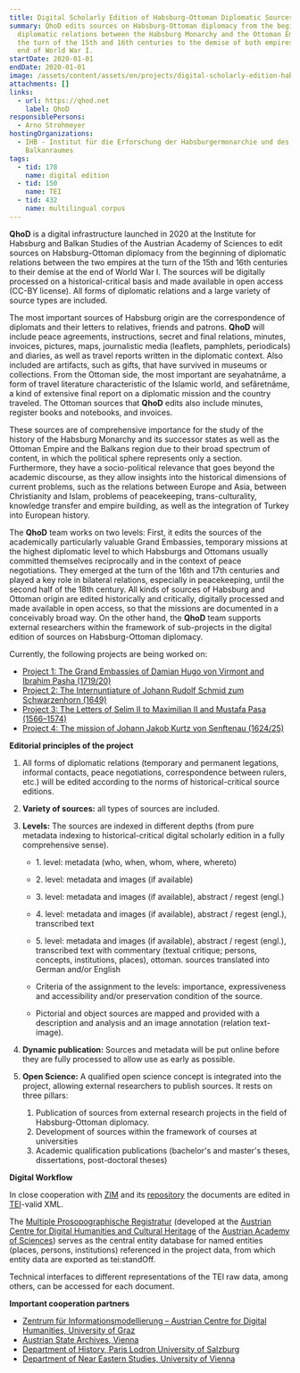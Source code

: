 ```yaml
---
title: Digital Scholarly Edition of Habsburg-Ottoman Diplomatic Sources 1500–1918
summary: QhoD edits sources on Habsburg-Ottoman diplomacy from the beginning of
  diplomatic relations between the Habsburg Monarchy and the Ottoman Empire at
  the turn of the 15th and 16th centuries to the demise of both empires at the
  end of World War I.
startDate: 2020-01-01
endDate: 2020-01-01
image: /assets/content/assets/en/projects/digital-scholarly-edition-habsburg-ottoman-diplomatic-sources-1500-1918/qhod-federnakronym-rgb-neg_neu2.png
attachments: []
links:
  - url: https://qhod.net
    label: QhoD
responsiblePersons:
  - Arno Strohmeyer
hostingOrganizations:
  - IHB - Institut für die Erforschung der Habsburgermonarchie und des
    Balkanraumes
tags:
  - tid: 178
    name: digital edition
  - tid: 150
    name: TEI
  - tid: 432
    name: multilingual corpus
---
```

**QhoD** is a digital infrastructure launched in 2020 at the Institute for Habsburg and Balkan Studies of the Austrian Academy of Sciences to edit sources on Habsburg-Ottoman diplomacy from the beginning of diplomatic relations between the two empires at the turn of the 15th and 16th centuries to their demise at the end of World War I. The sources will be digitally processed on a historical-critical basis and made available in open access (CC-BY license). All forms of diplomatic relations and a large variety of source types are included.

The most important sources of Habsburg origin are the correspondence of diplomats and their letters to relatives, friends and patrons. **QhoD** will include peace agreements, instructions, secret and final relations, minutes, invoices, pictures, maps, journalistic media (leaflets, pamphlets, periodicals) and diaries, as well as travel reports written in the diplomatic context. Also included are artifacts, such as gifts, that have survived in museums or collections. From the Ottoman side, the most important are seyahatnâme, a form of travel literature characteristic of the Islamic world, and sefâretnâme, a kind of extensive final report on a diplomatic mission and the country traveled. The Ottoman sources that **QhoD** edits also include minutes, register books and notebooks, and invoices.

These sources are of comprehensive importance for the study of the history of the Habsburg Monarchy and its successor states as well as the Ottoman Empire and the Balkans region due to their broad spectrum of content, in which the political sphere represents only a section. Furthermore, they have a socio-political relevance that goes beyond the academic discourse, as they allow insights into the historical dimensions of current problems, such as the relations between Europe and Asia, between Christianity and Islam, problems of peacekeeping, trans-culturality, knowledge transfer and empire building, as well as the integration of Turkey into European history.

The **QhoD** team works on two levels: First, it edits the sources of the academically particularly valuable Grand Embassies, temporary missions at the highest diplomatic level to which Habsburgs and Ottomans usually committed themselves reciprocally and in the context of peace negotiations. They emerged at the turn of the 16th and 17th centuries and played a key role in bilateral relations, especially in peacekeeping, until the second half of the 18th century. All kinds of sources of Habsburg and Ottoman origin are edited historically and critically, digitally processed and made available in open access, so that the missions are documented in a conceivably broad way. On the other hand, the **QhoD** team supports external researchers within the framework of sub-projects in the digital edition of sources on Habsburg-Ottoman diplomacy.

Currently, the following projects are being worked on:

*   [Project 1: The Grand Embassies of Damian Hugo von Virmont and Ibrahim Pasha (1719/20)](https://qhod.net/context:vipa)
*   [Project 2: The Internuntiature of Johann Rudolf Schmid zum Schwarzenhorn (1649)](https://qhod.net/context:dipko)
*   [Project 3: The Letters of Selim II to Maximilian II and Mustafa Paşa (1566–1574)](https://qhod.net/context:sema)
*   [Project 4: The mission of Johann Jakob Kurtz von Senftenau (1624/25)](https://qhod.net/archive/objects/context:qhod/methods/sdef:Context/get?mode=kuse-preview)

**Editorial principles of the project**

1.  All forms of diplomatic relations (temporary and permanent legations, informal contacts, peace negotiations, correspondence between rulers, etc.) will be edited according to the norms of historical-critical source editions.
2.  **Variety of sources:** all types of sources are included.
3.  **Levels:** The sources are indexed in different depths (from pure metadata indexing to historical-critical digital scholarly edition in a fully comprehensive sense).

    *   1\. level: metadata (who, when, whom, where, whereto)
    *   2\. level: metadata and images (if available)
    *   3\. level: metadata and images (if available), abstract / regest (engl.)
    *   4\. level: metadata and images (if available), abstract / regest (engl.), transcribed text
    *   5\. level: metadata and images (if available), abstract / regest (engl.), transcribed text with commentary (textual critique; persons, concepts, institutions, places), ottoman. sources translated into German and/or English

    *   Criteria of the assignment to the levels: importance, expressiveness and accessibility and/or preservation condition of the source.
    *   Pictorial and object sources are mapped and provided with a description and analysis and an image annotation (relation text-image).
4.  **Dynamic publication:** Sources and metadata will be put online before they are fully processed to allow use as early as possible.
5.  **Open Science:** A qualified open science concept is integrated into the project, allowing external researchers to publish sources. It rests on three pillars:
    1.  Publication of sources from external research projects in the field of Habsburg-Ottoman diplomacy.
    2.  Development of sources within the framework of courses at universities
    3.  Academic qualification publications (bachelor's and master's theses, dissertations, post-doctoral theses)

**Digital Workflow**

In close cooperation with [ZIM](https://zim.uni-graz.at/) and its [repository](https://gams.uni-graz.at/) the documents are edited in [TEI](https://www.tei-c.org/)\-valid XML.

The [Multiple Prosopographische Registratur](https://mpr.acdh.oeaw.ac.at/) (developed at the [Austrian Centre for Digital Humanities and Cultural Heritage](https://acdh.oeaw.ac.at/) of the [Austrian Academy of Sciences](https://www.oeaw.ac.at/)) serves as the central entity database for named entities (places, persons, institutions) referenced in the project data, from which entity data are exported as tei:standOff.

Technical interfaces to different representations of the TEI raw data, among others, can be accessed for each document.

**Important cooperation partners**

*   [Zentrum für Informationsmodellierung – Austrian Centre for Digital Humanities, University of Graz](https://zim.uni-graz.at/)
*   [Austrian State Archives, Vienna](https://www.oesta.gv.at/)
*   [Department of History, Paris Lodron University of Salzburg](https://www.plus.ac.at/geschichte/)
*   [Department of Near Eastern Studies, University of Vienna](https://orientalistik.univie.ac.at/)

